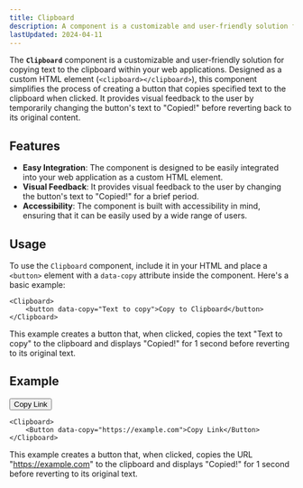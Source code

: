 ```yaml
---
title: Clipboard
description: A component is a customizable and user-friendly solution for copying text to the clipboard within your web applications.
lastUpdated: 2024-04-11
---
```


The **`Clipboard`** component is a customizable and user-friendly solution for copying text to
the clipboard within your web applications. Designed as a custom HTML element (`<clipboard></clipboard>`),
this component simplifies the process of creating a button that copies specified text to the 
clipboard when clicked. It provides visual feedback to the user by temporarily changing the button's 
text to "Copied!" before reverting back to its original content.

## Features

- **Easy Integration**: The component is designed to be easily integrated into your web application as a custom HTML element.
- **Visual Feedback**: It provides visual feedback to the user by changing the button's text to "Copied!" for a brief period.
- **Accessibility**: The component is built with accessibility in mind, ensuring that it can be easily used by a wide range of users.

## Usage

To use the `Clipboard` component, include it in your HTML and place a `<button>` element with a `data-copy` 
attribute inside the component. Here's a basic example:

```astro
<Clipboard>
	<button data-copy="Text to copy">Copy to Clipboard</button>
</Clipboard>
```

This example creates a button that, when clicked, copies the text "Text to copy" to the clipboard and 
displays "Copied!" for 1 second before reverting to its original text.

## Example

<div class="mt-20 mb-8">
    <Clipboard>
        <Button data-copy="https://example.com">Copy Link</Button>
    </Clipboard>
</div>

```astro
<Clipboard>
	<Button data-copy="https://example.com">Copy Link</Button>
</Clipboard>
```

This example creates a button that, when clicked, copies the URL "https://example.com" 
to the clipboard and displays "Copied!" for 1 second before reverting to its original text.